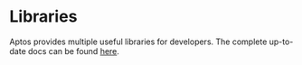 # Libraries

Aptos provides multiple useful libraries for developers. The complete up-to-date
docs can be found [here](../../../network/blockchain/move.mdx).

